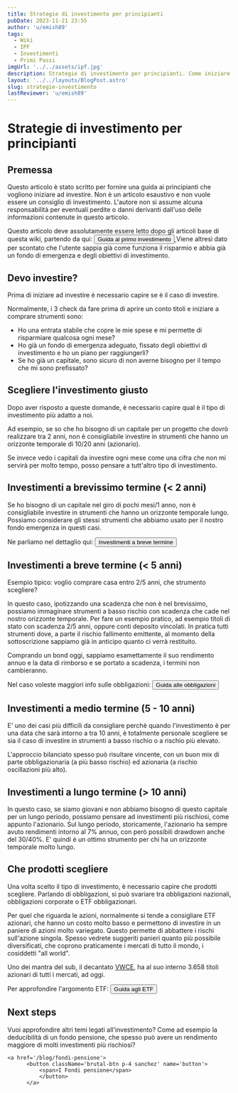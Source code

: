 ```yaml
---
title: Strategie di investimento per principianti
pubDate: 2023-11-21 23:55
author: 'u/emish89'
tags:
  - Wiki
  - IPF
  - Investimenti
  - Primi Passi
imgUrl: '../../assets/ipf.jpg'
description: Strategie di investimento per principianti. Come iniziare a investire partendo dagli obiettivi e dalla propensione al rischio.
layout: '../../layouts/BlogPost.astro'
slug: strategie-investimento
lastReviewer: 'u/emish89'
---
```


# Strategie di investimento per principianti

## Premessa

Questo articolo è stato scritto per fornire una guida ai principianti che vogliono iniziare ad investire. 
Non è un articolo esaustivo e non vuole essere un consiglio di investimento. 
L'autore non si assume alcuna responsabilità per eventuali perdite o danni derivanti dall'uso delle informazioni contenute in questo articolo.

Questo articolo deve assolutamente essere letto dopo gli articoli base di questa wiki, partendo da qui:
    <a href='/blog/guida-primo-investimento'>
          <button className='brutal-btn p-4 sanchez' name='button'>
              <span>Guida al primo investimento</span>
              </button>
          </a>
Viene altresì dato per scontato che l'utente sappia già come funziona il risparmio e abbia già un fondo di emergenza e degli obiettivi di investimento.

## Devo investire?

Prima di iniziare ad investire è necessario capire se è il caso di investire. 

Normalmente, i 3 check da fare prima di aprire un conto titoli e iniziare a comprare strumenti sono:

- Ho una entrata stabile che copre le mie spese e mi permette di risparmiare qualcosa ogni mese?
- Ho già un fondo di emergenza adeguato, fissato degli obiettivi di investimento e ho un piano per raggiungerli?
- Se ho già un capitale, sono sicuro di non averne bisogno per il tempo che mi sono prefissato? 

## Scegliere l'investimento giusto

Dopo aver risposto a queste domande, è necessario capire qual è il tipo di investimento più adatto a noi.

Ad esempio, se so che ho bisogno di un capitale per un progetto che dovrò realizzare tra 2 anni, non è consigliabile investire in strumenti che hanno un orizzonte temporale di 10/20 anni (azionario).

Se invece vedo i capitali da investire ogni mese come una cifra che non mi servirà per molto tempo, posso pensare a tutt'altro tipo di investimento.

## Investimenti a brevissimo termine (< 2 anni)

Se ho bisogno di un capitale nel giro di pochi mesi/1 anno, non è consigliabile investire in strumenti che hanno un orizzonte temporale lungo.
Possiamo considerare gli stessi strumenti che abbiamo usato per il nostro fondo emergenza in questi casi.

Ne parliamo nel dettaglio qui:
    <a href='/blog/investimenti-liquidi'>
          <button className='brutal-btn p-4 sanchez' name='button'>
              <span>Investimenti a breve termine</span>
              </button>
          </a>

## Investimenti a breve termine (< 5 anni)

Esempio tipico: voglio comprare casa entro 2/5 anni, che strumento scegliere?

In questo caso, ipotizzando una scadenza che non è nel brevissimo, possiamo immaginare strumenti a basso rischio con scadenza che cade nel nostro orizzonte temporale.
Per fare un esempio pratico, ad esempio titoli di stato con scadenza 2/5 anni, oppure conti deposito vincolati. 
In pratica tutti strumenti dove, a parte il rischio fallimento emittente, al momento della sottoscrizione sappiamo già in anticipo quanto ci verrà restituito.

Comprando un bond oggi, sappiamo esamettamente il suo rendimento annuo e la data di rimborso e se portato a scadenza, i termini non cambieranno.

Nel caso voleste maggiori info sulle obbligazioni:
 <a href='/blog/obbligazioni'>
       <button className='brutal-btn p-4 sanchez' name='button'>
              <span>Guida alle obbligazioni</span>
              </button>
          </a>

## Investimenti a medio termine (5 - 10 anni)

E' uno dei casi più difficili da consigliare perchè quando l'investimento è per una data che sarà intorno a tra 10 anni, 
è totalmente personale scegliere se sia il caso di investire in strumenti a basso rischio o a rischio più elevato.

L'approccio bilanciato spesso può risultare vincente, con un buon mix di parte obbligazionaria (a più basso rischio) ed azionaria (a rischio oscillazioni più alto).

## Investimenti a lungo termine (> 10 anni)

In questo caso, se siamo giovani e non abbiamo bisogno di questo capitale per un lungo periodo, possiamo pensare ad investimenti più rischiosi, come appunto l'azionario.
Sul lungo periodo, storicamente, l'azionario ha sempre avuto rendimenti intorno al 7% annuo, con però possibili drawdown anche del 30/40%. 
E' quindi è un ottimo strumento per chi ha un orizzonte temporale molto lungo.

## Che prodotti scegliere

Una volta scelto il tipo di investimento, è necessario capire che prodotti scegliere. 
Parlando di obbligazioni, si può svariare tra obbligazioni nazionali, obbligazioni corporate o ETF obbligazionari.

Per quel che riguarda le azioni, normalmente si tende a consigliare ETF azionari, 
che hanno un costo molto basso e permettono di investire in un paniere di azioni molto variegato.
Questo permette di abbattere i rischi sull'azione singola.
Spesso vedrete suggeriti panieri quanto più possibile diversificati, che coprono praticamente i mercati di tutto il mondo, i cosiddetti "all world".

Uno dei mantra del sub, il decantato [VWCE](https://www.justetf.com/it/etf-profile.html?isin=IE00BK5BQT80), 
ha al suo interno 3.658 titoli azionari di tutti i mercati, ad oggi.


Per approfondire l'argomento ETF:
    <a href='/blog/etf'>
          <button className='brutal-btn p-4 sanchez' name='button'>
              <span>Guida agli ETF</span>
              </button>
          </a>


## Next steps

Vuoi approfondire altri temi legati all'investimento? Come ad esempio la deducibilità di un fondo pensione, 
che spesso può avere un rendimento maggiore di molti investimenti più rischiosi?

    <a href='/blog/fondi-pensione'>
          <button className='brutal-btn p-4 sanchez' name='button'>
              <span>I Fondi pensione</span>
              </button>
          </a>
